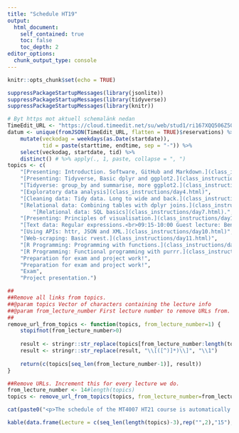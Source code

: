 ---
title: "Schedule HT19"
output:
  html_document:
    self_contained: true
    toc: false
    toc_depth: 2
editor_options: 
  chunk_output_type: console
---

```{r setup, include=FALSE}
knitr::opts_chunk$set(echo = TRUE)
```

```{r, echo = FALSE, message=FALSE, warning=FALSE}
suppressPackageStartupMessages(library(jsonlite))
suppressPackageStartupMessages(library(tidyverse))
suppressPackageStartupMessages(library(knitr))

# Byt https mot aktuell schemalänk nedan
TimeEdit_URL <- "https://cloud.timeedit.net/su/web/stud1/ri167XQQ506Z50Qv57093gZ6y3Y7106Q5Y65Y1.json"
datum <- unique(fromJSON(TimeEdit_URL, flatten = TRUE)$reservations) %>% 
    mutate(veckodag = weekdays(as.Date(startdate)), 
           tid = paste(starttime, endtime, sep = "-")) %>% 
    select(veckodag, startdate, tid) %>% 
    distinct() # %>% apply(., 1, paste, collapse = ", ")
topics <- c(
    "[Presenting: Introduction. Software, GitHub and Markdown.](class_instructions/day1.html) [[Slides](slides/slide1.html)]",
    "[Presenting: Tidyverse, Basic dplyr and ggplot2.](class_instructions/day2.html) [[Slides](slides/slide2.html)]",
    "[Tidyverse: group_by and summarise, more ggplot2.](class_instructions/day3.html)",
    "[Exploratory data analysis](class_instructions/day4.html)",
    "[Cleaning data: Tidy data. Long to wide and back.](class_instructions/day5.html)",
    "[Relational data: Combining tables with dplyr joins.](class_instructions/day6.html) <br>",
        "[Relational data: SQL basics](class_instructions/day7.html).",
    "[Presenting: Principles of visualisation.](class_instructions/day14.html) [[Slides](slides/slide14.html)]",
    "[Text data: Regular expressions.<br>09:15-10:00 Guest lecture: Benjamin Allévius, King](class_instructions/day9.html)",
    "[Using APIs: httr, JSON and XML.](class_instructions/day10.html)",
    "[Web-scraping: Basic rvest.](class_instructions/day11.html)",
    "[R Programming: Programming with functions.](class_instructions/day12.html)<br>",
    "[R Programming: Functional programming with purrr.](class_instructions/day13.html)",
    "Preparation for exam and project work!",
    "Preparation for exam and project work!",
    "Exam",
    "Project presentation.")

##
##Remove all links from topics. 
##@param topics Vector of characters containing the lecture info
##@param from_lecture_number First lecture number to remove URLs from.
##
remove_url_from_topics <- function(topics, from_lecture_number=1) {
    stopifnot(from_lecture_number>0)
    
    result <- stringr::str_replace(topics[from_lecture_number:length(topics)], "\\([^)]*\\)", "")
    result <- stringr::str_replace(result, "\\[([^)]*)\\]", "\\1")
    
    return(c(topics[seq_len(from_lecture_number-1)], result))
}

##Remove URLs. Increment this for every lecture we do.
from_lecture_number <- 14#length(topics) 
topics <- remove_url_from_topics(topics, from_lecture_number=from_lecture_number)
```

```{r TIMEEDIT, echo = FALSE, message=FALSE, warning=FALSE, results="asis"}
cat(paste0("<p>The schedule of the MT4007 HT21 course is automatically fetched from [TimeEdit](",stringr::str_replace(TimeEdit_URL,"\\.json",""),").<br><br></p>"))
```
```{r KABLESCHEDULE, echo = FALSE}
kable(data.frame(Lecture = c(seq_len(length(topics)-3),rep("",2),"15"), Day = paste(datum$veckodag, datum$startdate, sep = ", "), Time = datum$tid, Topic = topics))
```

